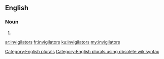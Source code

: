 ==English==

===Noun===
{{head|en}}

# {{plural of|invigilator}}

[[Category:English plurals]][[Category:English plurals using obsolete wikisyntax]]

[[ar:invigilators]]
[[fr:invigilators]]
[[ku:invigilators]]
[[my:invigilators]]